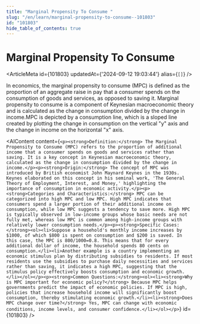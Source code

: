 ```yaml
---
title: "Marginal Propensity To Consume "
slug: "/en/learn/marginal-propensity-to-consume--101803"
id: "101803"
hide_table_of_contents: true
---
```



# Marginal Propensity To Consume 

<ArticleMeta id={101803} updatedAt={'2024-09-12 19:03:44'} alias={`[]`} />
<div className='border-solid border-b border-t-0 my-4 border-[var(--ifm-color-gray-300)]' />

In economics, the marginal propensity to consume (MPC) is defined as the proportion of an aggregate raise in pay that a consumer spends on the consumption of goods and services, as opposed to saving it. Marginal propensity to consume is a component of Keynesian macroeconomic theory and is calculated as the change in consumption divided by the change in income.MPC is depicted by a consumption line, which is a sloped line created by plotting the change in consumption on the vertical "y" axis and the change in income on the horizontal "x" axis.

<AIContent content={`<p><strong>Definition:</strong> The Marginal Propensity to Consume (MPC) refers to the proportion of additional income that a consumer spends on goods and services rather than saving. It is a key concept in Keynesian macroeconomic theory, calculated as the change in consumption divided by the change in income.</p><p><strong>Origin:</strong> The concept of MPC was introduced by British economist John Maynard Keynes in the 1930s. Keynes elaborated on this concept in his seminal work, 'The General Theory of Employment, Interest, and Money,' highlighting the importance of consumption in economic activity.</p><p><strong>Categories and Characteristics:</strong> MPC can be categorized into high MPC and low MPC. High MPC indicates that consumers spend a larger portion of their additional income on consumption, while low MPC suggests a tendency to save more. High MPC is typically observed in low-income groups whose basic needs are not fully met, whereas low MPC is common among high-income groups with relatively lower consumption needs.</p><p><strong>Specific Cases:</strong><ol><li>Suppose a household's monthly income increases by $1000, of which $800 is spent on consumption and $200 is saved. In this case, the MPC is 800/1000=0.8. This means that for every additional dollar of income, the household spends 80 cents on consumption.</li><li>Another example is a country implementing an economic stimulus plan by distributing subsidies to residents. If most residents use the subsidies to purchase daily necessities and services rather than saving, it indicates a high MPC, suggesting that the stimulus policy effectively boosts consumption and economic growth.</li></ol></p><p><strong>Common Questions:</strong><ol><li><strong>Why is MPC important for economic policy?</strong> Because MPC helps governments predict the impact of economic policies. If MPC is high, policies that increase household income will significantly boost consumption, thereby stimulating economic growth.</li><li><strong>Does MPC change over time?</strong> Yes, MPC can change with economic conditions, income levels, and consumer confidence.</li></ol></p>`} id={101803} />
